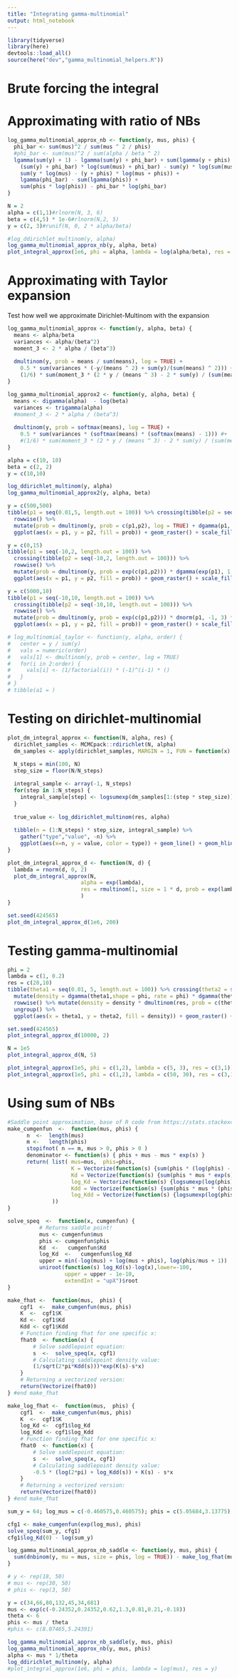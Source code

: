 ---
title: "Integrating gamma-multinomial"
output: html_notebook
---
```{r setup}
library(tidyverse)
library(here)
devtools::load_all()
source(here("dev","gamma_multinomial_helpers.R"))
```


# Brute forcing the integral



# Approximating with ratio of NBs 

```{r}
log_gamma_multinomial_approx_nb <- function(y, mus, phis) {
  phi_bar <- sum(mus)^2 / sum(mus ^ 2 / phis)
  #phi_bar <- sum(mus)^2 / sum(alpha / beta ^ 2)
  lgamma(sum(y) + 1) - lgamma(sum(y) + phi_bar) + sum(lgamma(y + phis) - lgamma(y + 1)) + 
    (sum(y) + phi_bar) * log(sum(mus) + phi_bar) - sum(y) * log(sum(mus)) +
    sum(y * log(mus) - (y + phis) * log(mus + phis)) +
    lgamma(phi_bar) - sum(lgamma(phis)) +
    sum(phis * log(phis)) - phi_bar * log(phi_bar)
}
```


```{r}
N = 2
alpha = c(1,1)#rlnorm(N, 3, 6)
beta = c(4,5) * 1e-6#rlnorm(N,2, 5)
y = c(2, 3)#runif(N, 0, 2 * alpha/beta)

#log_ddirichlet_multinom(y, alpha)
log_gamma_multinomial_approx_nb(y, alpha, beta)
plot_integral_approx(1e6, phi = alpha, lambda = log(alpha/beta), res = y)
```


# Approximating with Taylor expansion

Test how well we approximate Dirichlet-Multinom with the expansion

```{r}
log_gamma_multinomial_approx <- function(y, alpha, beta) {
  means <- alpha/beta
  variances <- alpha/(beta^2)
  moment_3 <- 2 * alpha / (beta^3)
  
  dmultinom(y, prob = means / sum(means), log = TRUE) + 
    0.5 * sum(variances * (-y/(means ^ 2) + sum(y)/(sum(means) ^ 2))) +
    (1/6) * sum(moment_3 * (2 * y / (means ^ 3) - 2 * sum(y) / (sum(means) ^ 3)))
}
```


```{r}
log_gamma_multinomial_approx2 <- function(y, alpha, beta) {
  means <- digamma(alpha)  - log(beta)
  variances <- trigamma(alpha)
  #moment_3 <- 2 * alpha / (beta^3)
  
  dmultinom(y, prob = softmax(means), log = TRUE) + 
    0.5 * sum(variances * (softmax(means) * (softmax(means) - 1))) #+
    #(1/6) * sum(moment_3 * (2 * y / (means ^ 3) - 2 * sum(y) / (sum(means) ^ 3)))
}

```


```{r}
alpha = c(10, 10)
beta = c(2, 2)
y = c(10,10)

log_ddirichlet_multinom(y, alpha)
log_gamma_multinomial_approx2(y, alpha, beta)
```

```{r}
y = c(500,500)
tibble(p1 = seq(0.01,5, length.out = 100)) %>% crossing(tibble(p2 = seq(0.01,5, length.out = 100))) %>%
  rowwise() %>%
  mutate(prob = dmultinom(y, prob = c(p1,p2), log = TRUE) + dgamma(p1, 1, 1,log = TRUE) + dgamma(p2, 3, 6, log = TRUE)) %>%
  ggplot(aes(x = p1, y = p2, fill = prob)) + geom_raster() + scale_fill_distiller(palette = "Spectral")
```
```{r}
y = c(0,15)
tibble(p1 = seq(-10,2, length.out = 100)) %>% 
  crossing(tibble(p2 = seq(-10,2, length.out = 100))) %>%
  rowwise() %>%
  mutate(prob = dmultinom(y, prob = exp(c(p1,p2))) * dgamma(exp(p1), 1, 10) * dgamma(exp(p2), 1.99, 0.1)) %>%
  ggplot(aes(x = p1, y = p2, fill = prob)) + geom_raster() + scale_fill_distiller(palette = "Spectral")

```

```{r}
y = c(5000,10)
tibble(p1 = seq(-10,10, length.out = 100)) %>% 
  crossing(tibble(p2 = seq(-10,10, length.out = 100))) %>%
  rowwise() %>%
  mutate(prob = dmultinom(y, prob = exp(c(p1,p2))) * dnorm(p1, -1, 3) * dnorm(p2, -2, 4)) %>%
  ggplot(aes(x = p1, y = p2, fill = prob)) + geom_raster() + scale_fill_distiller(palette = "Spectral")

```



```{r}
# log_multinomial_taylor <- function(y, alpha, order) {
#   center = y / sum(y)
#   vals = numeric(order)
#   vals[1] <- dmultinom(y, prob = center, log = TRUE)
#   for(i in 2:order) {
#     vals[i] <- (1/factorial(i)) * (-1)^(i-1) * ()
#   }
# }
# tibble(a1 = )
```


# Testing on dirichlet-multinomial

```{r}


plot_dm_integral_approx <- function(N, alpha, res) {
  dirichlet_samples <- MCMCpack::rdirichlet(N, alpha)
  dm_samples <- apply(dirichlet_samples, MARGIN = 1, FUN = function(x) {dmultinom(res, prob = x, log = TRUE)}) 
  
  N_steps = min(100, N)
  step_size = floor(N/N_steps)

  integral_sample <- array(-1, N_steps)
  for(step in 1:N_steps) {
    integral_sample[step] <- logsumexp(dm_samples[1:(step * step_size)]) - log(step * step_size)
  }
  
  true_value <- log_ddirichlet_multinom(res, alpha)
  
  tibble(n = (1:N_steps) * step_size, integral_sample) %>% 
    gather("type","value", -n) %>%
    ggplot(aes(x=n, y = value, color = type)) + geom_line() + geom_hline(yintercept = true_value)
}

plot_dm_integral_approx_d <- function(N, d) {
  lambda = rnorm(d, 0, 2)
  plot_dm_integral_approx(N, 
                       alpha = exp(lambda),
                       res = rmultinom(1, size = 1 * d, prob = exp(lambda))[,1]
                       )
}

set.seed(424565)
plot_dm_integral_approx_d(1e6, 200)
```

# Testing gamma-multinomial

```{r}
phi = 2
lambda = c(1, 0.2)
res = c(20,10)
tibble(theta1 = seq(0.01, 5, length.out = 100)) %>% crossing(theta2 = seq(0.01, 5, length.out = 100)) %>%
  mutate(density = dgamma(theta1,shape = phi, rate = phi) * dgamma(theta2,shape = phi, rate = phi)) %>%
  rowwise() %>% mutate(density = density * dmultinom(res, prob = c(theta1, theta2) * lambda)) %>%
  ungroup() %>%
  ggplot(aes(x = theta1, y = theta2, fill = density)) + geom_raster() + scale_fill_distiller(palette = "Spectral")
```

```{r}
set.seed(424565)
plot_integral_approx_d(10000, 2)
```
```{r}
N = 1e5
plot_integral_approx_d(N, 5)

```

```{r}
plot_integral_approx(1e5, phi = c(1,2), lambda = c(5, 3), res = c(3,1))
plot_integral_approx(1e5, phi = c(1,2), lambda = c(50, 30), res = c(3,1))
```

# Using sum of NBs

```{r}
#Saddle point approximation, base of R code from https://stats.stackexchange.com/questions/72479/generic-sum-of-gamma-random-variables/137318#137318
make_cumgenfun  <-  function(mus, phis) {
      n  <-  length(mus)
      m <-   length(phis)
      stopifnot( n == m, mus > 0, phis > 0 )
      denominator <- function(s) { phis + mus - mus * exp(s) }
      return( list( mus=mus,  phis=phis, 
                    K = Vectorize(function(s) {sum(phis * (log(phis) - log(denominator(s)))) }),
                    Kd = Vectorize(function(s) {sum(phis * mus * exp(s) / denominator(s))}) ,
                    log_Kd = Vectorize(function(s) {logsumexp(log(phis) + log(mus) +s - log(phis + mus - mus * exp(s)))}) ,
                    Kdd = Vectorize(function(s) {sum(phis * mus * (phis + mus) * exp(s) / denominator(s)^2)}),
                    log_Kdd = Vectorize(function(s) {logsumexp(log(phis) + log(mus)  + log(phis + mus) + s - 2 * log(denominator(s)))})
              ))
}

solve_speq  <-  function(x, cumgenfun) {
          # Returns saddle point!
          mus <- cumgenfun$mus
          phis <- cumgenfun$phis
          Kd  <-   cumgenfun$Kd
          log_Kd  <-   cumgenfun$log_Kd
          upper = min(-log(mus) + log(mus + phis), log(phis/mus + 1))
          uniroot(function(s) log_Kd(s)-log(x),lower=-100,
                  upper = upper - 1e-10, 
                  extendInt = "upX")$root
}

make_fhat <-  function(mus,  phis) {
    cgf1  <-  make_cumgenfun(mus, phis)
    K  <-  cgf1$K
    Kd <-  cgf1$Kd
    Kdd <- cgf1$Kdd
    # Function finding fhat for one specific x:
    fhat0  <- function(x) {
        # Solve saddlepoint equation:
        s  <-  solve_speq(x, cgf1)
        # Calculating saddlepoint density value:
        (1/sqrt(2*pi*Kdd(s)))*exp(K(s)-s*x)
    }
    # Returning a vectorized version:
    return(Vectorize(fhat0))
} #end make_fhat

make_log_fhat <-  function(mus,  phis) {
    cgf1  <-  make_cumgenfun(mus, phis)
    K  <-  cgf1$K
    log_Kd <-  cgf1$log_Kd
    log_Kdd <- cgf1$log_Kdd
    # Function finding fhat for one specific x:
    fhat0  <- function(x) {
        # Solve saddlepoint equation:
        s  <-  solve_speq(x, cgf1)
        # Calculating saddlepoint density value:
        -0.5 * (log(2*pi) + log_Kdd(s)) + K(s) - s*x
    }
    # Returning a vectorized version:
    return(Vectorize(fhat0))
} #end make_fhat
```

```{r}
sum_y = 64; log_mus = c(-0.460575,0.460575); phis = c(5.05684,3.13775); s = 0;

cfg1 <- make_cumgenfun(exp(log_mus), phis)
solve_speq(sum_y, cfg1)
cfg1$log_Kd(0) - log(sum_y)
```

```{r}
log_gamma_multinomial_approx_nb_saddle <- function(y, mus, phis) {
  sum(dnbinom(y, mu = mus, size = phis, log = TRUE)) - make_log_fhat(mus,phis)(sum(y))
}
```


```{r}
# y <- rep(18, 50)
# mus <- rep(30, 50)
# phis <- rep(3, 50)

y = c(34,66,80,132,45,34,681)
mus <- exp(c(-0.24352,0.24352,0.62,1.3,0.81,0.21,-0.18))
theta <- 6
phis <- mus / theta
#phis <- c(8.07465,5.24391)

log_gamma_multinomial_approx_nb_saddle(y, mus, phis)
log_gamma_multinomial_approx_nb(y, mus, phis)
alpha <- mus * 1/theta
log_ddirichlet_multinom(y, alpha)
#plot_integral_approx(1e6, phi = phis, lambda = log(mus), res = y)
```
